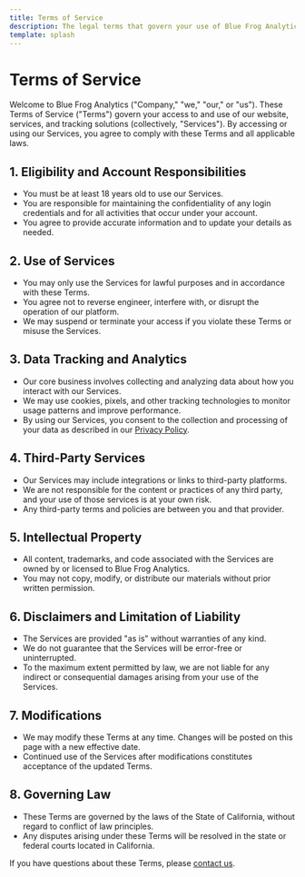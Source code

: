 ```yaml
---
title: Terms of Service
description: The legal terms that govern your use of Blue Frog Analytics.
template: splash
---
```


<div class="carbon-container">

# Terms of Service

Welcome to Blue Frog Analytics ("Company," "we," "our," or "us"). These Terms of Service ("Terms") govern your access to and use of our website, services, and tracking solutions (collectively, "Services"). By accessing or using our Services, you agree to comply with these Terms and all applicable laws.

## 1. Eligibility and Account Responsibilities

- You must be at least 18 years old to use our Services.
- You are responsible for maintaining the confidentiality of any login credentials and for all activities that occur under your account.
- You agree to provide accurate information and to update your details as needed.

## 2. Use of Services

- You may only use the Services for lawful purposes and in accordance with these Terms.
- You agree not to reverse engineer, interfere with, or disrupt the operation of our platform.
- We may suspend or terminate your access if you violate these Terms or misuse the Services.

## 3. Data Tracking and Analytics

- Our core business involves collecting and analyzing data about how you interact with our Services.
- We may use cookies, pixels, and other tracking technologies to monitor usage patterns and improve performance.
- By using our Services, you consent to the collection and processing of your data as described in our [Privacy Policy](/privacy-policy).

## 4. Third-Party Services

- Our Services may include integrations or links to third-party platforms.
- We are not responsible for the content or practices of any third party, and your use of those services is at your own risk.
- Any third-party terms and policies are between you and that provider.

## 5. Intellectual Property

- All content, trademarks, and code associated with the Services are owned by or licensed to Blue Frog Analytics.
- You may not copy, modify, or distribute our materials without prior written permission.

## 6. Disclaimers and Limitation of Liability

- The Services are provided "as is" without warranties of any kind.
- We do not guarantee that the Services will be error-free or uninterrupted.
- To the maximum extent permitted by law, we are not liable for any indirect or consequential damages arising from your use of the Services.

## 7. Modifications

- We may modify these Terms at any time. Changes will be posted on this page with a new effective date.
- Continued use of the Services after modifications constitutes acceptance of the updated Terms.

## 8. Governing Law

- These Terms are governed by the laws of the State of California, without regard to conflict of law principles.
- Any disputes arising under these Terms will be resolved in the state or federal courts located in California.

If you have questions about these Terms, please [contact us](/contact/).

</div>
